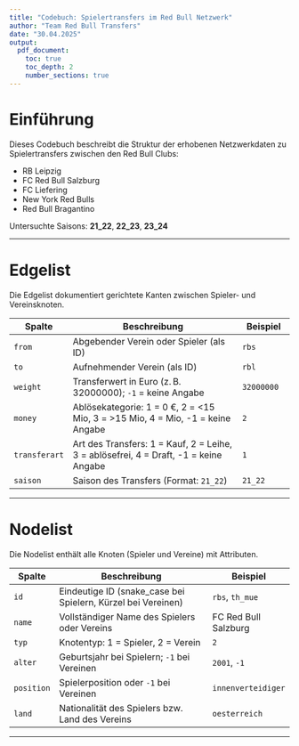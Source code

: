 ---
title: "Codebuch: Spielertransfers im Red Bull Netzwerk"
author: "Team Red Bull Transfers"
date: "30.04.2025"
output:
  pdf_document:
    toc: true
    toc_depth: 2
    number_sections: true
---

# Einführung

Dieses Codebuch beschreibt die Struktur der erhobenen Netzwerkdaten zu Spielertransfers zwischen den Red Bull Clubs:

- RB Leipzig  
- FC Red Bull Salzburg  
- FC Liefering  
- New York Red Bulls  
- Red Bull Bragantino

Untersuchte Saisons: **21\_22**, **22\_23**, **23\_24**

---

# Edgelist

Die Edgelist dokumentiert gerichtete Kanten zwischen Spieler- und Vereinsknoten.

| **Spalte**     | **Beschreibung**                                                                 | **Beispiel**           |
|----------------|------------------------------------------------------------------------------------|------------------------|
| `from`         | Abgebender Verein oder Spieler (als ID)                                           | `rbs`                  |
| `to`           | Aufnehmender Verein (als ID)                                                      | `rbl`                  |
| `weight`       | Transferwert in Euro (z. B. 32000000); `-1` = keine Angabe                        | `32000000`             |
| `money`        | Ablösekategorie: 1 = 0 €, 2 = <15 Mio, 3 = >15 Mio, 4 = \ge 30 Mio, -1 = keine Angabe | `2`                |
| `transferart`  | Art des Transfers: 1 = Kauf, 2 = Leihe, 3 = ablösefrei, 4 = Draft, -1 = keine Angabe | `1`                |
| `saison`       | Saison des Transfers (Format: `21_22`)                                            | `21_22`                |

---

# Nodelist

Die Nodelist enthält alle Knoten (Spieler und Vereine) mit Attributen.

| **Spalte** | **Beschreibung**                                                        | **Beispiel**             |
|------------|-------------------------------------------------------------------------|--------------------------|
| `id`       | Eindeutige ID (snake_case bei Spielern, Kürzel bei Vereinen)            | `rbs`, `th_mue`          |
| `name`     | Vollständiger Name des Spielers oder Vereins                            | FC Red Bull Salzburg     |
| `typ`      | Knotentyp: 1 = Spieler, 2 = Verein                                       | `2`                      |
| `alter`    | Geburtsjahr bei Spielern; `-1` bei Vereinen                             | `2001`, `-1`             |
| `position` | Spielerposition oder `-1` bei Vereinen                                  | `innenverteidiger`       |
| `land`     | Nationalität des Spielers bzw. Land des Vereins                         | `oesterreich`            |

---
